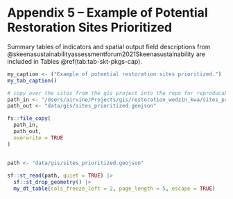 

# **Appendix 5 – Example of Potential Restoration Sites Prioritized** {-#sites-ranked}

Summary tables of indicators and spatial output field descriptions from @skeenasustainabilityassessmentforum2021Skeenasustainability 
are included in Tables \@ref(tab:tab-skt-pkgs-cap). 

```r
my_caption <- ("Example of potential restoration sites prioritized.")
my_tab_caption()
```

```r
# copy over the sites from the gis project into the repo for reproducability
path_in <- "/Users/airvine/Projects/gis/restoration_wedzin_kwa/sites_prioritized.geojson"
path_out <- "data/gis/sites_prioritized.geojson"

fs::file_copy(
  path_in,
  path_out,
  overwrite = TRUE
)



```


```r
path <- "data/gis/sites_prioritized.geojson"
  
sf::st_read(path, quiet = TRUE) |> 
  sf::st_drop_geometry() |> 
  my_dt_table(cols_freeze_left = 2, page_length = 5, escape = TRUE)

```



